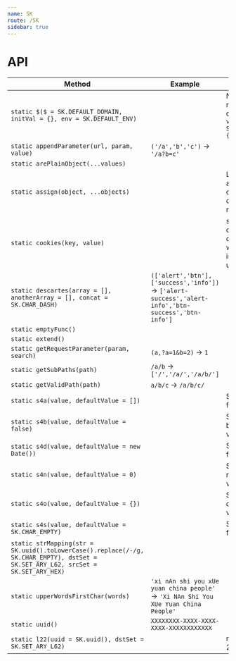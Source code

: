 ```yaml
---
name: SK
route: /SK
sidebar: true
---
```



# API
| Method | Example | Remark |
| -- | -- | -- |
| `static $($ = SK.DEFAULT_DOMAIN, initVal = {}, env = SK.DEFAULT_ENV)` | | New or get namespace object. eg. `var $sk = SK.$('$sk', {}, window)` |
| `static appendParameter(url, param, value)` | `('/a','b','c')` -> `'/a?b=c'` | |
| `static arePlainObject(...values)` | | |
| `static assign(object, ...objects)` | | Like lodash assign, but deep while object node. |
| `static cookies(key, value)` | | set/get cookie, delete key when value is null or undefined |
| `static descartes(array = [], anotherArray = [], concat = SK.CHAR_DASH)` | `(['alert','btn'],['success','info'])` -> `['alert-success','alert-info','btn-success','btn-info']` | |
| `static emptyFunc()` | | |
| `static extend()` | | |
| `static getRequestParameter(param, search)` | `(a,?a=1&b=2)` -> `1` | |
| `static getSubPaths(path)` | `/a/b` -> `['/','/a/','/a/b/']` | |
| `static getValidPath(path)` | `a/b/c` -> `/a/b/c/` | |
| `static s4a(value, defaultValue = [])` | | Safe array for value |
| `static s4b(value, defaultValue = false)` | | Safe boolean for value |
| `static s4d(value, defaultValue = new Date())` | | Safe date for value |
| `static s4n(value, defaultValue = 0)` | | Safe finite number for value |
| `static s4o(value, defaultValue = {})` | | Safe plain object for value |
| `static s4s(value, defaultValue = SK.CHAR_EMPTY)` | | Safe string for value |
| `static strMapping(str = SK.uuid().toLowerCase().replace(/-/g, SK.CHAR_EMPTY), dstSet = SK.SET_ARY_L62, srcSet = SK.SET_ARY_HEX)` | | |
| `static upperWordsFirstChar(words)` | `'xi nAn shi you xUe yuan china people'` -> `'Xi NAn Shi You XUe Yuan China People'` | |
| `static uuid()` | `XXXXXXXX-XXXX-XXXX-XXXX-XXXXXXXXXXXX` | |
| `static l22(uuid = SK.uuid(), dstSet = SK.SET_ARY_L62)` | | max length 22 |

